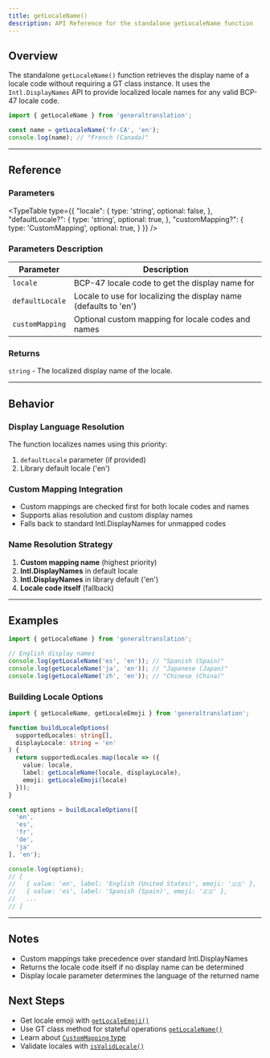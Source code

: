 ```yaml
---
title: getLocaleName()
description: API Reference for the standalone getLocaleName function
---
```


## Overview

The standalone `getLocaleName()` function retrieves the display name of a locale code without requiring a GT class instance.
It uses the `Intl.DisplayNames` API to provide localized locale names for any valid BCP-47 locale code.

```typescript
import { getLocaleName } from 'generaltranslation';

const name = getLocaleName('fr-CA', 'en');
console.log(name); // "French (Canada)"
```

---

## Reference

### Parameters

<TypeTable
  type={{
    "locale": {
      type: 'string',
      optional: false,
    },
    "defaultLocale?": {
      type: 'string',
      optional: true,
    },
    "customMapping?": {
      type: 'CustomMapping',
      optional: true,
    }
  }}
/>

### Parameters Description

| Parameter | Description |
|-----------|-------------|
| `locale` | BCP-47 locale code to get the display name for |
| `defaultLocale` | Locale to use for localizing the display name (defaults to 'en') |
| `customMapping` | Optional custom mapping for locale codes and names |

### Returns

`string` - The localized display name of the locale.

---

## Behavior

### Display Language Resolution

The function localizes names using this priority:
1. `defaultLocale` parameter (if provided)
2. Library default locale ('en')

### Custom Mapping Integration

- Custom mappings are checked first for both locale codes and names
- Supports alias resolution and custom display names
- Falls back to standard Intl.DisplayNames for unmapped codes

### Name Resolution Strategy

1. **Custom mapping name** (highest priority)
2. **Intl.DisplayNames** in default locale
3. **Intl.DisplayNames** in library default ('en')
4. **Locale code itself** (fallback)

---

## Examples

```typescript
import { getLocaleName } from 'generaltranslation';

// English display names
console.log(getLocaleName('es', 'en')); // "Spanish (Spain)"
console.log(getLocaleName('ja', 'en')); // "Japanese (Japan)"
console.log(getLocaleName('zh', 'en')); // "Chinese (China)"
```

### Building Locale Options

```typescript
import { getLocaleName, getLocaleEmoji } from 'generaltranslation';

function buildLocaleOptions(
  supportedLocales: string[],
  displayLocale: string = 'en'
) {
  return supportedLocales.map(locale => ({
    value: locale,
    label: getLocaleName(locale, displayLocale),
    emoji: getLocaleEmoji(locale)
  }));
}

const options = buildLocaleOptions([
  'en',
  'es',
  'fr',
  'de',
  'ja'
], 'en');

console.log(options);
// [
//   { value: 'en', label: 'English (United States)', emoji: '🇺🇸' },
//   { value: 'es', label: 'Spanish (Spain)', emoji: '🇪🇸' },
//   ...
// ]
```

---

## Notes

- Custom mappings take precedence over standard Intl.DisplayNames
- Returns the locale code itself if no display name can be determined
- Display locale parameter determines the language of the returned name

## Next Steps

- Get locale emoji with [`getLocaleEmoji()`](/docs/core/functions/locales/getLocaleEmoji)
- Use GT class method for stateful operations [`getLocaleName()`](/docs/core/class/methods/locales/getLocaleName)
- Learn about [`CustomMapping` type](/docs/core/types/CustomMapping)
- Validate locales with [`isValidLocale()`](/docs/core/functions/locales/isValidLocale)